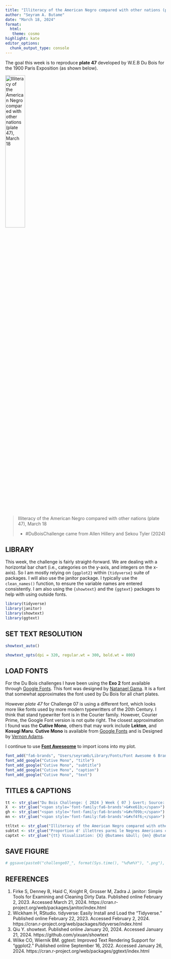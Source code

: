 ```yaml
---
title: "Illiteracy of the American Negro compared with other nations (plate 47), March 18"
author: "Seyram A. Butame"
date: "March 18, 2024"
format:
  html: 
   theme: cosmo
highlight: kate
editor_options:
  chunk_output_type: console
---
```


The goal this week is to reproduce **plate 47** developed by W.E.B Du Bois  for the 1900 Paris Exposition (as shown below).

<img
  src="https://raw.githubusercontent.com/butames/tidytuesday/main/otherprojects/2024duboisviz/challenge07/img/original-plate-47.jpg"
  alt="Illiteracy of the American Negro compared with other nations (plate 47), March 18"
  title="Illiteracy of the American Negro compared with other nations (plate 47), March 18" 
  height="35%"/>
<blockquote>
  <p>
    Illiteracy of the American Negro compared with other nations (plate 47), March 18
  </p>
  <footer>- #DuBoisChallenge came from Allen Hillery and Sekou Tyler (2024)</cite></footer>
</blockquote>


## LIBRARY

This week, the challenge is fairly straight-forward. We are dealing with a horizontal bar chart (i.e., categories on the y-axis, and integers on the x-axis). So I am mostly relying on `{ggplot2}` within `{tidyverse}` suite of packages. I will also use the janitor package. I typically use the `clean_names()` function, to ensure the variable names are entered consistently. I am also using the `{showtext}` and the `{ggtext}` packages to help with using outside fonts. 


```r

library(tidyverse)
library(janitor)
library(showtext)
library(ggtext)

```


## SET TEXT RESOLUTION


```r

showtext_auto()

showtext_opts(dpi = 320, regular.wt = 300, bold.wt = 800)

```

## LOAD FONTS

For the Du Bois challenges I have been using the **Exo 2** font available through [Google Fonts](https://fonts.google.com/specimen/Exo+2?query=exo+2). This font was designed by [Natanael Gama](https://fonts.google.com/?query=Natanael+Gama). It is a font that somewhat approximates the font used by Du Bois for all chart plates.

However *plate 47* for Challenge 07 is using a different font, which looks more like fonts used by more modern typewritters of the 20th Century. I think that stand typewriter font is in the Courier family. However, Courier Prime, the Google Font version is not quite right. The closest approximation I found was the **Cutive Mono**, others that may work include **Lekton**, and **Kosugi Maru**. **Cutive Mono** is available from [Google Fonts](https://fonts.google.com/specimen/Cutive+Mono?query=cutive+mon) and is Designed by [Vernon Adams](https://fonts.google.com/?query=Vernon+Adams).

I continue to use [**Font Aweseome**](https://fontawesome.com/icons) to import icons into my plot.

```r

font_add("fa6-brands", "Users/seyramb/Library/Fonts/Font Awesome 6 Brands-Regular-400.otf") 
font_add_google("Cutive Mono", "title")
font_add_google("Cutive Mono", "subtitle")
font_add_google("Cutive Mono", "caption")
font_add_google("Cutive Mono", "text")

```

## TITLES & CAPTIONS

```r
tt <- str_glue("Du Bois Challenge: { 2024 } Week { 07 } &vert; Source: Allen Hillery and Sekou Tyler<br>")
X  <- str_glue("<span style='font-family:fa6-brands'>&#xe61b;</span>")   
gh <- str_glue("<span style='font-family:fa6-brands'>&#xf09b;</span>")
mn <- str_glue("<span style='font-family:fa6-brands'>&#xf4f6;</span>")

ttltxt <- str_glue("Illiteracy of the American Negro compared with other nations.")
subtxt <- str_glue("Proportion d' illettres parmi le Negres Americans comparee a celle des autres nations<br>Done by Atlanta University.")
captxt <- str_glue("{tt} Visualization: {X} @butames &bull; {mn} @butames(mastodon.cloud) Code: {gh} butames &bull; Tools: #rstats #ggplot2")

```

## SAVE FIGURE

```r

# ggsave(paste0("challenge07_", format(Sys.time(), "%d%m%Y"), ".png"), dpi = 320, height=11, width = 8.5, limitsize = F)


```

## REFERENCES

1. Firke S, Denney B, Haid C, Knight R, Grosser M, Zadra J. janitor: Simple Tools for Examining and Cleaning Dirty Data. Published online February 2, 2023. Accessed March 21, 2024. https://cran.r-project.org/web/packages/janitor/index.html
2. Wickham H, RStudio. tidyverse: Easily Install and Load the “Tidyverse.” Published online February 22, 2023. Accessed February 2, 2024. https://cran.r-project.org/web/packages/tidyverse/index.html
3. Qiu Y. showtext. Published online January 20, 2024. Accessed January 21, 2024. https://github.com/yixuan/showtext
4. Wilke CO, Wiernik BM. ggtext: Improved Text Rendering Support for “ggplot2.” Published online September 16, 2022. Accessed January 26, 2024. https://cran.r-project.org/web/packages/ggtext/index.html


